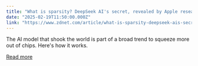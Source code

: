 ```yaml
---
title: "What is sparsity? DeepSeek AI's secret, revealed by Apple researchers"
date: "2025-02-19T11:50:00.000Z"
link: "https://www.zdnet.com/article/what-is-sparsity-deepseek-ais-secret-revealed-by-apple-researchers/"
---
```


The AI model that shook the world is part of a broad trend to squeeze more out of chips. Here's how it works.

[Read more](https://www.zdnet.com/article/what-is-sparsity-deepseek-ais-secret-revealed-by-apple-researchers/)
